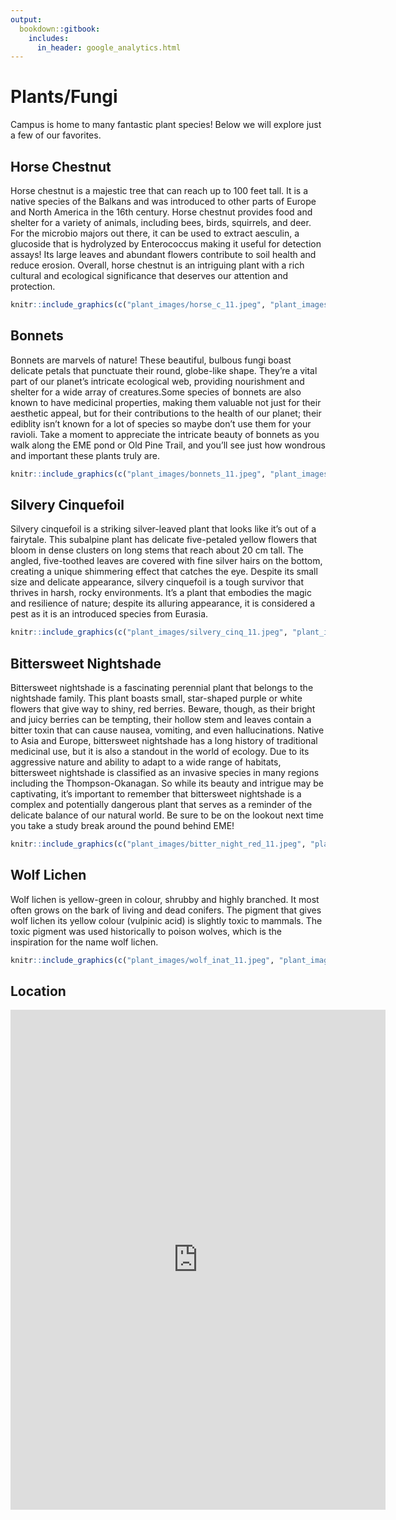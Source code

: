 ```yaml
---
output: 
  bookdown::gitbook:
    includes:
      in_header: google_analytics.html
---
```


# Plants/Fungi

Campus is home to many fantastic plant species! Below we will explore just a few of our favorites. 

## Horse Chestnut
Horse chestnut is a majestic tree that can reach up to 100 feet tall. It is a native species of the Balkans and was introduced to other parts of Europe and North America in the 16th century. Horse chestnut provides food and shelter for a variety of animals, including bees, birds, squirrels, and deer. For the microbio majors out there, it can be used to extract aesculin, a glucoside that is hydrolyzed by Enterococcus making it useful for detection assays! Its large leaves and abundant flowers contribute to soil health and reduce erosion. Overall, horse chestnut is an intriguing plant with a rich cultural and ecological significance that deserves our attention and protection.

```r
knitr::include_graphics(c("plant_images/horse_c_11.jpeg", "plant_images/horse_c_hotspot_11.png"))
```

## Bonnets
Bonnets are marvels of nature! These beautiful, bulbous fungi boast delicate petals that punctuate their round, globe-like shape. They're a vital part of our planet's intricate ecological web, providing nourishment and shelter for a wide array of creatures.Some species of bonnets are also known to have medicinal properties, making them valuable not just for their aesthetic appeal, but for their contributions to the health of our planet; their ediblity isn’t known for a lot of species so maybe don’t use them for your ravioli. Take a moment to appreciate the intricate beauty of bonnets as you walk along the EME pond or Old Pine Trail, and you'll see just how wondrous and important these plants truly are.

```r
knitr::include_graphics(c("plant_images/bonnets_11.jpeg", "plant_images/bonnets_hotspot_11.png"))
```

## Silvery Cinquefoil
Silvery cinquefoil is a striking silver-leaved plant that looks like it's out of a fairytale. This subalpine plant has delicate five-petaled yellow flowers that bloom in dense clusters on long stems that reach about 20 cm tall. The angled, five-toothed leaves are covered with fine silver hairs on the bottom, creating a unique shimmering effect that catches the eye. Despite its small size and delicate appearance, silvery cinquefoil is a tough survivor that thrives in harsh, rocky environments. It's a plant that embodies the magic and resilience of nature; despite its alluring appearance, it is considered a pest as it is an introduced species from Eurasia.

```r
knitr::include_graphics(c("plant_images/silvery_cinq_11.jpeg", "plant_images/silveryconquefoil_hotspot_11.png"))
```

## Bittersweet Nightshade
Bittersweet nightshade is a fascinating perennial plant that belongs to the nightshade family. This plant boasts small, star-shaped purple or white flowers that give way to shiny, red berries. Beware, though, as their bright and juicy berries can be tempting, their hollow stem and leaves contain a bitter toxin that can cause nausea, vomiting, and even hallucinations. Native to Asia and Europe, bittersweet nightshade has a long history of traditional medicinal use, but it is also a standout in the world of ecology. Due to its aggressive nature and ability to adapt to a wide range of habitats, bittersweet nightshade is classified as an invasive species in many regions including the Thompson-Okanagan. So while its beauty and intrigue may be captivating, it's important to remember that bittersweet nightshade is a complex and potentially dangerous plant that serves as a reminder of the delicate balance of our natural world. Be sure to be on the lookout next time you take a study break around the pound behind EME!

```r
knitr::include_graphics(c("plant_images/bitter_night_red_11.jpeg", "plant_images/bitter_night_purp_11.jpeg", "plant_images/bitter_night_hotspot_11.png"))
```

## Wolf Lichen
Wolf lichen is yellow-green in colour, shrubby and highly branched. It most often grows on the bark of living and dead conifers. The pigment that gives wolf lichen its yellow colour (vulpinic acid) is slightly toxic to mammals. The toxic pigment was used historically to poison wolves, which is the inspiration for the name wolf lichen.

```r
knitr::include_graphics(c("plant_images/wolf_inat_11.jpeg", "plant_images/wolflichen_hotspot_11.png"))
```

## Location

<div class="map-responsive">

<iframe src="https://www.google.com/maps/d/u/0/embed?mid=122CMZLwHlZtukMLh_twdRg-q9aGryvg&ehbc=2E312F" width="600" height="800" frameborder="0" style="border:0" allowfullscreen></iframe>

</div>